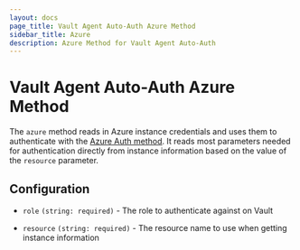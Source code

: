 ```yaml
---
layout: docs
page_title: Vault Agent Auto-Auth Azure Method
sidebar_title: Azure
description: Azure Method for Vault Agent Auto-Auth
---
```


# Vault Agent Auto-Auth Azure Method

The `azure` method reads in Azure instance credentials and uses them to
authenticate with the [Azure Auth
method](/vault/docs/auth/azure). It reads most
parameters needed for authentication directly from instance information based
on the value of the `resource` parameter.

## Configuration

- `role` `(string: required)` - The role to authenticate against on Vault

- `resource` `(string: required)` - The resource name to use when getting instance information
